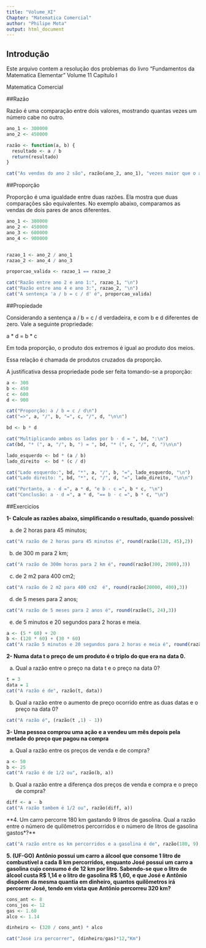 ```yaml
---
title: "Volume_XI"
Chapter: "Matematica Comercial"
author: "Philipe Mota"
output: html_document
---
```


## Introdução

Este arquivo contem a resolução dos problemas do livro "Fundamentos da Matematica Elementar" Volume 11 Capítulo I

Matematica Comercial

##Razão

Razão é uma comparação entre dois valores, mostrando quantas vezes um número cabe no outro.

```r
ano_1 <- 300000
ano_2 <- 450000

razão <- function(a, b) {
  resultado <- a / b
  return(resultado)
}

cat("As vendas do ano 2 são", razão(ano_2, ano_1), "vezes maior que o ano 1")

```

##Proporção

Proporção é uma igualdade entre duas razões.
Ela mostra que duas comparações são equivalentes.
No exemplo abaixo, comparamos as vendas de dois pares de anos diferentes.

```r
ano_1 <- 300000
ano_2 <- 450000
ano_3 <- 600000
ano_4 <- 900000


razao_1 <- ano_2 / ano_1
razao_2 <- ano_4 / ano_3

proporcao_valida <- razao_1 == razao_2

cat("Razão entre ano 2 e ano 1:", razao_1, "\n")
cat("Razão entre ano 4 e ano 3:", razao_2, "\n")
cat("A sentença 'a / b = c / d' é", proporcao_valida)

```

##Propiedade

Considerando a sentença a / b = c / d verdadeira, e com b e d diferentes de zero. Vale a seguinte propriedade:

a * d = b * c 

Em toda proporção, o produto dos extremos é igual ao produto dos meios.

Essa relação é chamada de produtos cruzados da proporção.

A justificativa dessa propriedade pode ser feita tomando-se a proporção:

```r
a <- 300
b <- 450
c <- 600
d <- 900

cat("Proporção: a / b = c / d\n")
cat("=>", a, "/", b, "=", c, "/", d, "\n\n")

bd <- b * d

cat("Multiplicando ambos os lados por b · d = ", bd, ":\n")
cat(bd, "* (", a, "/", b, ") = ", bd, "* (", c, "/", d, ")\n\n")

lado_esquerdo <- bd * (a / b)
lado_direito  <- bd * (c / d)

cat("Lado esquerdo:", bd, "*", a, "/", b, "=", lado_esquerdo, "\n")
cat("Lado direito: ", bd, "*", c, "/", d, "=", lado_direito, "\n\n")

cat("Portanto, a · d =", a * d, "e b · c =", b * c, "\n")
cat("Conclusão: a · d =", a * d, "== b · c =", b * c, "\n")

```

##Exercicios

**1- Calcule as razões abaixo, simplificando o resultado, quando possível:**

a) de 2 horas para 45 minutos; 
```r
cat("A razão de 2 horas para 45 minutos é", round(razão(120, 45),2))
```
b) de 300 m para 2 km;  
```r
cat("A razão de 300m horas para 2 km é", round(razão(300, 2000),3))
```
c) de 2 m2 para 400 cm2;
```r
cat("A razão de 2 m2 para 400 cm2  é", round(razão(20000, 400),3))
```
d) de 5 meses para 2 anos;
```r
cat("A razão de 5 meses para 2 anos é", round(razão(5, 24),3))
```
e) de 5 minutos e 20 segundos para 2 horas e meia.
```r
a <- (5 * 60) + 20
b <- (120 * 60) + (30 * 60)
cat("A razão 5 minutos e 20 segundos para 2 horas e meia é", round(razão(a, b),4))
```

**2- Numa data t o preço de um produto é o triplo do que era na data 0.**

a) Qual a razão entre o preço na data t e o preço na data 0?
```r
t = 3
data = 1
cat("A razão é de", razão(t, data))

```
b) Qual a razão entre o aumento de preço ocorrido entre as duas datas e o preço na data 0?
```r
cat("A razão é", (razão(t ,1) - 1))
``` 

**3- Uma pessoa comprou uma ação e a vendeu um mês depois pela metade do preço que pagou na compra**

a) Qual a razão entre os preços de venda e de compra?
```r
a <- 50
b <- 25
cat("A razão é de 1/2 ou", razão(b, a))
```
b) Qual a razão entre a diferença dos preços de venda e compra e o preço de compra?
```r
diff <- a - b
cat("A razão tambem é 1/2 ou", razão(diff, a))
```

**4. Um carro percorre 180 km gastando 9 litros de gasolina. Qual a razão entre o número de quilômetros percorridos e o número de litros de gasolina gastos*?**

```r
cat("A razão entre os km percorridos e a gasolina é de", razão(180, 9), "km por litro")
```

**5. (UF-GO) Antônio possui um carro a álcool que consome 1 litro de combustível a cada 8 km percorridos, enquanto José possui um carro a gasolina cujo consumo é de 12 km por litro. Sabendo-se que o litro de álcool custa R$ 1,14 e o litro de gasolina R$ 1,60, e que José e Antônio dispõem da mesma quantia em dinheiro, quantos quilômetros irá percorrer José, tendo em vista que Antônio percorreu 320 km?**
```r
cons_ant <- 8
cons_jos <- 12
gas <- 1.60
alco <- 1.14

dinheiro <- (320 / cons_ant) * alco

cat("José ira percorrer", (dinheiro/gas)*12,"Km")

```

